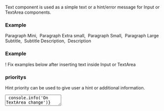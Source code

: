
Text component is used as a simple text or a hint/error message for Input or TextArea components.

### Example

<Playground direction="vertical">
  <Line>
    <Text type="M">Paragraph Mini,&nbsp;</Text>
    <Text type="XS">Paragraph Extra small,&nbsp;</Text>
    <Text type="S">Paragraph Small,&nbsp;</Text>
    <Text type="L">Paragraph Large&nbsp;</Text>
  </Line>
  <Line>
    <Text type="subtitle">Subtitle,&nbsp;</Text>
    <Text type="subtitle" weight="medium">
      Subtitle
    </Text>
  </Line>
  <Line>
    <Text type="hint" weight="light">
      Description,&nbsp;
    </Text>
    <Text type="hint" weight="regular">
      Description
    </Text>
  </Line>
</Playground>

### Example

<Playground direction="vertical">
  <Text priority="danger" type="hint">
    ! Fix examples below after inserting text inside Input or TextArea
  </Text>
</Playground>

### prioritys

Hint priority can be used to give user a hint or additional information.

<Playground direction="vertical">
  <TextArea
    name="name"
    onChange={(event) => console.info('On TextArea change')}
    placeholder="Enter your name here"
    type="text"
    value="Hi"
  />
  <Text priority="primary" type="hint">
    Description/Hint
  </Text>
</Playground>

Error priority can be used to focus user attention on error.

<Playground direction="vertical">
  <Input
    name="name"
    onChange={(event) => console.info('On input change')}
    placeholder="Enter your name here"
    type="text"
    value="Hi"
    priority="danger"
  />
  <Text priority="danger" type="hint">
    Error text
  </Text>
</Playground>

### Kinds

| Name   | Description                                       |
| ------ | ------------------------------------------------- |
| `Text` | Base text. Useful for creating a new kind of text |

### Props

| Name       | Type                                          | Default       | Description                           |
| ---------- | --------------------------------------------- | ------------- | ------------------------------------- |
| `priority` | `string`                                      | `'secondary'` | Priority prop to style Text component |
| `type`     | `'L' ӏ 'S' ӏ 'XS' ӏ 'M'ӏ 'subtitle' ӏ 'hint'` | `'subtitle'`  | Type of text                          |
| `weight`   | `'medium' ӏ 'regular' ӏ 'light'`              | `'regular'`   | Font weight of text                   |
